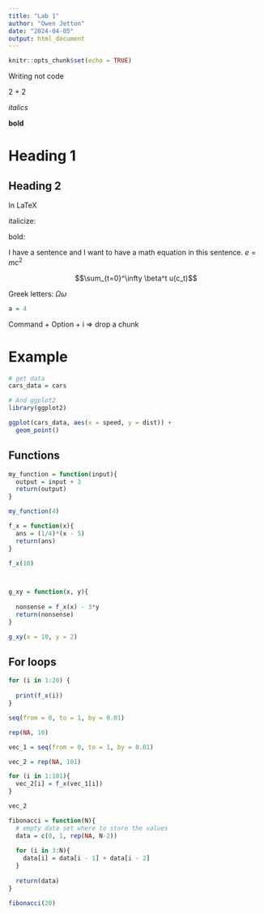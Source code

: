 ```yaml
---
title: "Lab 1"
author: "Owen Jetton"
date: "2024-04-05"
output: html_document
---
```


```r
knitr::opts_chunk$set(echo = TRUE)
```


Writing not code

2 + 2

*italics*

**bold**

# Heading 1

## Heading 2 

In LaTeX

italicize: \emph{word that is italicized}

bold: \textbf{text in bold}

I have a sentence and I want to have a math equation in this sentence. $e = mc^2$

$$\sum_{t=0}^\infty \beta^t u(c_t)$$

Greek letters: $\Omega \omega$

```r

a = 4

```

Command + Option + i => drop a chunk



# Example

```r

# get data
cars_data = cars

# And ggplot2
library(ggplot2)

ggplot(cars_data, aes(x = speed, y = dist)) + 
  geom_point()

```


## Functions

```r

my_function = function(input){
  output = input + 3
  return(output)
}

my_function(4)


```


```r

f_x = function(x){
  ans = (1/4)*(x - 5)
  return(ans)
}

f_x(10)



g_xy = function(x, y){
  
  nonsense = f_x(x) - 3*y
  return(nonsense)
}

g_xy(x = 10, y = 2)

```


## For loops

```r

for (i in 1:20) {
  
  print(f_x(i))
}


```

```r

seq(from = 0, to = 1, by = 0.01)

rep(NA, 10)

```

```r

vec_1 = seq(from = 0, to = 1, by = 0.01)

vec_2 = rep(NA, 101)

for (i in 1:101){
  vec_2[i] = f_x(vec_1[i])
}

vec_2
```

```r

fibonacci = function(N){
  # empty data set where to store the values
  data = c(0, 1, rep(NA, N-2))
  
  for (i in 3:N){
    data[i] = data[i - 1] + data[i - 2]
  }
  
  return(data)
}

fibonacci(20)
```


